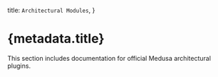 
  title: `Architectural Modules`,
}

# {metadata.title}

This section includes documentation for official Medusa architectural plugins.

<ChildDocs />
